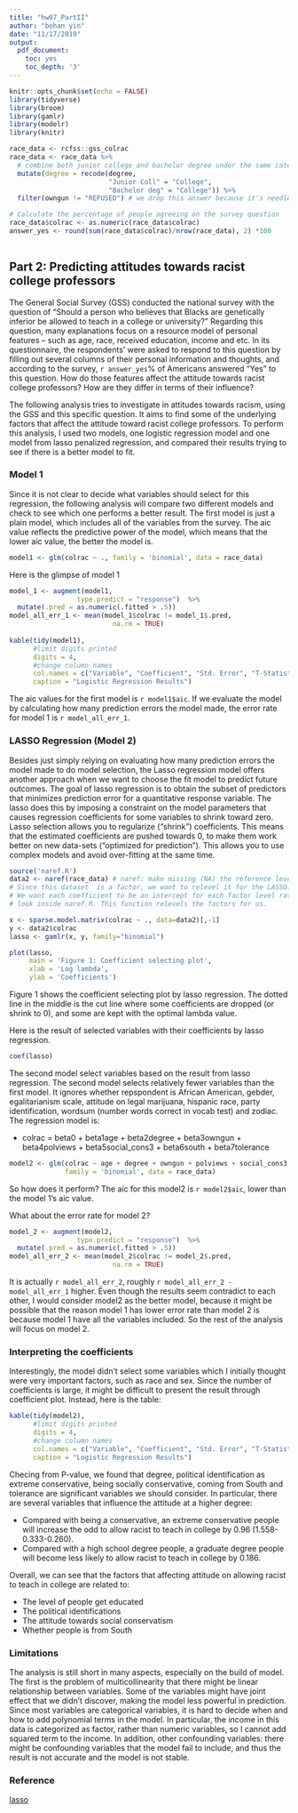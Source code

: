 ```yaml
---
title: "hw07_PartII"
author: "bohan yin"
date: "11/17/2019"
output:
  pdf_document:
    toc: yes
    toc_depth: '3'
---
```


```r
knitr::opts_chunk$set(echo = FALSE)
library(tidyverse)
library(broom)
library(gamlr) 
library(modelr)
library(knitr)
```


```r
race_data <- rcfss::gss_colrac
race_data <- race_data %>%
  # combine both junior college and bachelor degree under the same category College
  mutate(degree = recode(degree, 
                         "Junior Coll" = "College", 
                         "Bachelor deg" = "College")) %>%
  filter(owngun != "REFUSED") # we drop this answer because it's needless

```

```r
# Calculate the percentage of people agreeing on the survey question
race_data$colrac <- as.numeric(race_data$colrac)
answer_yes <- round(sum(race_data$colrac)/nrow(race_data), 2) *100
  
```

## Part 2: Predicting attitudes towards racist college professors
The General Social Survey (GSS) conducted the national survey with the question of "Should a person who believes that Blacks are genetically inferior be allowed to teach in a college or university?” Regarding this question, many explanations focus on a resource model of personal features – such as age, race, received education, income and etc. In its questionnaire, the respondents' were asked to respond to this question by filling out several columns of their personal information and thoughts, and according to the survey, `r answer_yes`% of Americans answered "Yes" to this question. How do those features affect the attitude towards racist college professors? How are they differ in terms of their influence?

The following analysis tries to investigate in attitudes towards racism, using the GSS and this specific question. It aims to find some of the underlying factors that affect the attitude toward racist college professors. To perform this analysis, I used two models, one logistic regression model and one model from lasso penalized regression, and compared their results trying to see if there is a better model to fit.


### Model 1

Since it is not clear to decide what variables should select for this regression, the following analysis will compare two different models and check to see which one performs a better result. The first model is just a plain model, which includes all of the variables from the survey. The aic value reflects the predictive power of the model, which means that the lower aic value, the better the model is.


```r
model1 <- glm(colrac ~ ., family = 'binomial', data = race_data)

```

Here is the glimpse of model 1

```r

model_1 <- augment(model1, 
                 type.predict = "response")  %>%
  mutate(.pred = as.numeric(.fitted > .5))
model_all_err_1 <- mean(model_1$colrac != model_1$.pred,
                          na.rm = TRUE)
  
kable(tidy(model1),
      #limit digits printed
      digits = 4,
      #change column names
      col.names = c("Variable", "Coefficient", "Std. Error", "T-Statistic", "P Value"),
      caption = "Logistic Regression Results")


```

The aic values for the first model is `r model1$aic`. If we evaluate the model by calculating how many prediction errors the model made, the error rate for model 1 is `r model_all_err_1`.

### LASSO Regression (Model 2)

Besides just simply relying on evaluating how many prediction errors the model made to do model selection, the Lasso regression model offers another approach when we want to choose the fit model to predict future outcomes. The goal of lasso regression is to obtain the subset of predictors that minimizes prediction error for a quantitative response variable. The lasso does this by imposing a constraint on the model parameters that causes regression coefficients for some variables to shrink toward zero. Lasso selection allows you to regularize ("shrink") coefficients. This means that the estimated coefficients are pushed towards 0, to make them work better on new data-sets ("optimized for prediction"). This allows you to use complex models and avoid over-fitting at the same time. 

```r
source('naref.R')
data2 <- naref(race_data) # naref: make missing (NA) the reference level of a factor
# Since this dataset  is a factor, we want to relevel it for the LASSO. 
# We want each coefficient to be an intercept for each factor level rather than a contrast. 
# look inside naref.R. This function relevels the factors for us.
```


```r

x <- sparse.model.matrix(colrac ~ ., data=data2)[,-1] 
y <- data2$colrac
lasso <- gamlr(x, y, family="binomial")

plot(lasso, 
     main = 'Figure 1: Coefficient selecting plot',
     xlab = 'Log lambda',
     ylab = 'Coefficients')

```

Figure 1 shows the coefficient selecting plot by lasso regression. The dotted line in the middle is the cut line where some coefficients are dropped (or shrink to 0), and some are kept with the optimal lambda value. 

Here is the result of selected variables with their coefficients by lasso regression.

```r
coef(lasso)
```

The second model select variables based on the result from lasso regression. The second model selects relatively fewer variables than the first model. It ignores whether repspondent is African American, gebder, egalitarianism scale, attitude on legal marijuana, hispanic race, party identification, wordsum (number words correct in vocab test) and zodiac. The regression model is:

- colrac = beta0 + beta1age + beta2degree + beta3owngun + beta4polviews + beta5social_cons3 + beta6south + beta7tolerance


```r
model2 <- glm(colrac ~ age + degree + owngun + polviews + social_cons3 + south + tolerance, 
              family = 'binomial', data = race_data)

```
So how does it perform? The aic for this model2 is `r model2$aic`, lower than the model 1's aic value.


What about the error rate for model 2?

```r
model_2 <- augment(model2, 
                 type.predict = "response")  %>%
  mutate(.pred = as.numeric(.fitted > .5))
model_all_err_2 <- mean(model_2$colrac != model_2$.pred,
                          na.rm = TRUE)
```

It is actually `r model_all_err_2`, roughly `r model_all_err_2 - model_all_err_1` higher. Even though the results seem contradict to each other, I would consider model2 as the better model, because it might be possible that the reason model 1 has lower error rate than model 2 is because model 1 have all the variables included. So the rest of the analysis will focus on model 2.


### Interpreting the coefficients

Interestingly, the model didn't select some variables which I initially thought were very important factors, such as race and sex.
Since the number of coefficients is large, it might be difficult to present the result through coefficient plot. Instead, here is the table:

```r
kable(tidy(model2),
      #limit digits printed
      digits = 4,
      #change column names
      col.names = c("Variable", "Coefficient", "Std. Error", "T-Statistic", "P Value"),
      caption = "Logistic Regression Results")
```

Checing from P-value, we found that degree, political identification as extreme conservative, being socially conservative, coming from South and tolerance are significant variables we should consider.  In particular, there are several variables that influence the attitude at a higher degree:

- Compared with being a conservative, an extreme conservative people will increase the odd to allow racist to teach in college by 0.96 (1.558-0.333-0.260).
- Compared with a high school degree people, a graduate degree people will become less likely to allow racist to teach in college by 0.186.

Overall, we can see that the factors that affecting attitude on allowing racist to teach in college are related to:

- The level of people get educated
- The political identifications
- The attitude towards social conservatism
- Whether people is from South

### Limitations
The analysis is still short in many aspects, especially on the build of model. The first is the problem of multicollinearity that there might be linear relationship between variables. Some of the variables might have joint effect that we didn't discover, making the model less powerful in prediction. Since most variables are categorical variables, it is hard to decide when and how to add polynomial terms in the model. In particular, the income in this data is categorized as factor, rather than numeric variables, so I cannot add squared term to the income.
In addition, other confounding variables: there might be confounding variables that the model fail to include, and thus the result is not accurate and the model is not stable.



### Reference
[lasso](https://stats.stackexchange.com/questions/251708/when-to-use-ridge-regression-and-lasso-regression-what-can-be-achieved-while-us)


